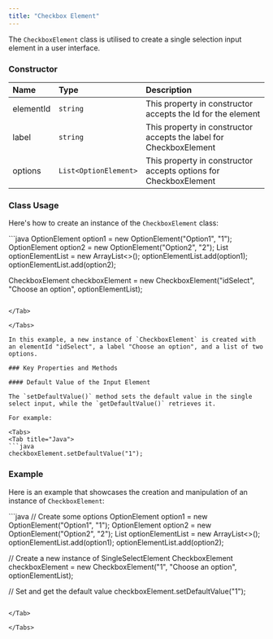 ```yaml
---
title: "Checkbox Element"
---
```


The `CheckboxElement` class is utilised to create a single selection input element in a user interface.

### Constructor

| Name      | Type                  | Description                                                        |
| :--------- | :--------------------- | :------------------------------------------------------------------ |
| elementId | `string`              | This property in constructor accepts the Id for the element        |
| label     | `string`              | This property in constructor accepts the label for CheckboxElement |
| options   | `List<OptionElement>` | This property in constructor accepts options for CheckboxElement   |

### Class Usage

Here's how to create an instance of the `CheckboxElement` class:

<Tabs>
<Tab title="Java">
```java
OptionElement option1 = new OptionElement("Option1", "1");
OptionElement option2 = new OptionElement("Option2", "2");
List<OptionElement> optionElementList = new ArrayList<>();
optionElementList.add(option1);
optionElementList.add(option2);

CheckboxElement checkboxElement = new CheckboxElement("idSelect", "Choose an option", optionElementList);
```

</Tab>

</Tabs>

In this example, a new instance of `CheckboxElement` is created with an elementId "idSelect", a label "Choose an option", and a list of two options.

### Key Properties and Methods

#### Default Value of the Input Element

The `setDefaultValue()` method sets the default value in the single select input, while the `getDefaultValue()` retrieves it.

For example:

<Tabs>
<Tab title="Java">
```java
checkboxElement.setDefaultValue("1");
```

</Tab>

</Tabs>

### Example

Here is an example that showcases the creation and manipulation of an instance of `CheckboxElement`:

<Tabs>
<Tab title="Java">
```java
// Create some options
OptionElement option1 = new OptionElement("Option1", "1");
OptionElement option2 = new OptionElement("Option2", "2");
List<OptionElement> optionElementList = new ArrayList<>();
optionElementList.add(option1);
optionElementList.add(option2);

// Create a new instance of SingleSelectElement
CheckboxElement checkboxElement = new CheckboxElement("1", "Choose an option", optionElementList);

// Set and get the default value
checkboxElement.setDefaultValue("1");
```

</Tab>

</Tabs>
